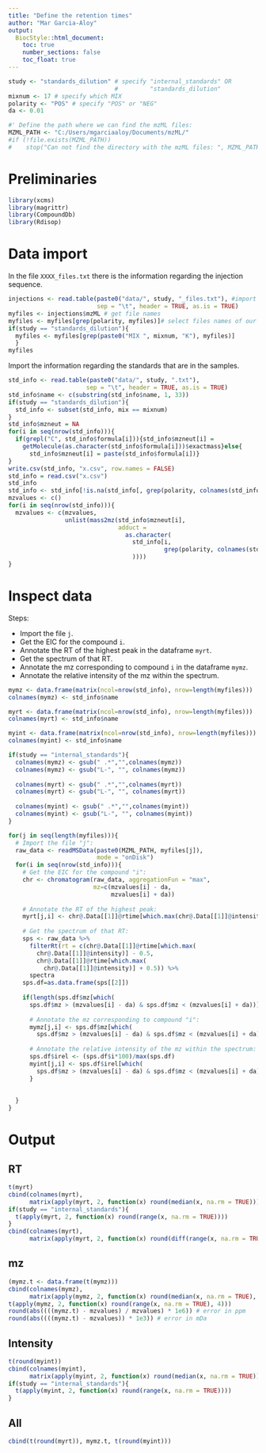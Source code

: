 ```yaml
---
title: "Define the retention times"
author: "Mar Garcia-Aloy"
output: 
  BiocStyle::html_document:
    toc: true
    number_sections: false
    toc_float: true
---
```


```r
study <- "standards_dilution" # specify "internal_standards" OR 
                              #         "standards_dilution"
mixnum <- 17 # specify which MIX
polarity <- "POS" # specify "POS" or "NEG"
da <- 0.01

#' Define the path where we can find the mzML files:
MZML_PATH <- "C:/Users/mgarciaaloy/Documents/mzML/"
#if (!file.exists(MZML_PATH))
#    stop("Can not find the directory with the mzML files: ", MZML_PATH)
```

# Preliminaries 
```r
library(xcms)
library(magrittr)
library(CompoundDb)
library(Rdisop)
```

# Data import
In the file `XXXX_files.txt` there is the information regarding 
the injection sequence.
```r
injections <- read.table(paste0("data/", study, "_files.txt"), #import the file
                         sep = "\t", header = TRUE, as.is = TRUE)
myfiles <- injections$mzML # get file names
myfiles <- myfiles[grep(polarity, myfiles)]# select files names of our polarity
if(study == "standards_dilution"){
  myfiles <- myfiles[grep(paste0("MIX ", mixnum, "K"), myfiles)]
  }
myfiles
```

Import the information regarding the standards that are in the samples.  
```r
std_info <- read.table(paste0("data/", study, ".txt"),
                      sep = "\t", header = TRUE, as.is = TRUE)
std_info$name <- c(substring(std_info$name, 1, 33))
if(study == "standards_dilution"){
  std_info <- subset(std_info, mix == mixnum)
}
std_info$mzneut = NA
for(i in seq(nrow(std_info))){
  if(grepl("C", std_info$formula[i])){std_info$mzneut[i] = 
    getMolecule(as.character(std_info$formula[i]))$exactmass}else{
      std_info$mzneut[i] = paste(std_info$formula[i])}
}
write.csv(std_info, "x.csv", row.names = FALSE)
std_info = read.csv("x.csv")
std_info
std_info <- std_info[!is.na(std_info[, grep(polarity, colnames(std_info))]),]
mzvalues <- c()
for(i in seq(nrow(std_info))){
  mzvalues <- c(mzvalues, 
                unlist(mass2mz(std_info$mzneut[i], 
                               adduct = 
                                 as.character(
                                   std_info[i, 
                                            grep(polarity, colnames(std_info))]
                                   ))))
}
```

# Inspect data
Steps:  
  
* Import the file `j`.  
* Get the EIC for the compound `i`.  
* Annotate the RT of the highest peak in the dataframe `myrt`.  
* Get the spectrum of that RT.  
* Annotate the mz corresponding to compound `i` in the dataframe `mymz`.   
* Annotate the relative intensity of the mz within the spectrum.  

```r
mymz <- data.frame(matrix(ncol=nrow(std_info), nrow=length(myfiles)))
colnames(mymz) <- std_info$name

myrt <- data.frame(matrix(ncol=nrow(std_info), nrow=length(myfiles)))
colnames(myrt) <- std_info$name

myint <- data.frame(matrix(ncol=nrow(std_info), nrow=length(myfiles)))
colnames(myint) <- std_info$name

if(study == "internal_standards"){
  colnames(mymz) <- gsub(" .*","",colnames(mymz))
  colnames(mymz) <- gsub("L-", "", colnames(mymz))
  
  colnames(myrt) <- gsub(" .*","",colnames(myrt))
  colnames(myrt) <- gsub("L-", "", colnames(myrt))
  
  colnames(myint) <- gsub(" .*","",colnames(myint))
  colnames(myint) <- gsub("L-", "", colnames(myint))
}
```


```r
for(j in seq(length(myfiles))){
  # Import the file "j":
  raw_data <- readMSData(paste0(MZML_PATH, myfiles[j]), 
                         mode = "onDisk")
  for(i in seq(nrow(std_info))){
    # Get the EIC for the compound "i":
    chr <- chromatogram(raw_data, aggregationFun = "max",
                        mz=c(mzvalues[i] - da,
                             mzvalues[i] + da))
    
    # Annotate the RT of the highest peak:
    myrt[j,i] <- chr@.Data[[1]]@rtime[which.max(chr@.Data[[1]]@intensity)]
    
    # Get the spectrum of that RT:
    sps <- raw_data %>%
      filterRt(rt = c(chr@.Data[[1]]@rtime[which.max(
        chr@.Data[[1]]@intensity)] - 0.5,
        chr@.Data[[1]]@rtime[which.max(
          chr@.Data[[1]]@intensity)] + 0.5)) %>%
      spectra 
    sps.df=as.data.frame(sps[[2]])
    
    if(length(sps.df$mz[which(
      sps.df$mz > (mzvalues[i] - da) & sps.df$mz < (mzvalues[i] + da))]) > 0){
      
      # Annotate the mz corresponding to compound "i":
      mymz[j,i] <- sps.df$mz[which(
        sps.df$mz > (mzvalues[i] - da) & sps.df$mz < (mzvalues[i] + da))]
      
      # Annotate the relative intensity of the mz within the spectrum:
      sps.df$irel <- (sps.df$i*100)/max(sps.df)
      myint[j,i] <- sps.df$irel[which(
        sps.df$mz > (mzvalues[i] - da) & sps.df$mz < (mzvalues[i] + da))]
      }
    
    
  }
}
```

# Output
## RT
```r
t(myrt)
cbind(colnames(myrt), 
      matrix(apply(myrt, 2, function(x) round(median(x, na.rm = TRUE)))))
if(study == "internal_standards"){
  t(apply(myrt, 2, function(x) round(range(x, na.rm = TRUE))))
}
cbind(colnames(myrt), 
      matrix(apply(myrt, 2, function(x) round(diff(range(x, na.rm = TRUE))))))
```

## mz
```r
(mymz.t <- data.frame(t(mymz)))
cbind(colnames(mymz), 
      matrix(apply(mymz, 2, function(x) round(median(x, na.rm = TRUE), 5))))
t(apply(mymz, 2, function(x) round(range(x, na.rm = TRUE), 4)))
round(abs((((mymz.t) - mzvalues) / mzvalues) * 1e6)) # error in ppm
round(abs((((mymz.t) - mzvalues)) * 1e3)) # error in mDa
```

## Intensity
```r
t(round(myint))
cbind(colnames(myint), 
      matrix(apply(myint, 2, function(x) round(median(x, na.rm = TRUE)))))
if(study == "internal_standards"){
  t(apply(myint, 2, function(x) round(range(x, na.rm = TRUE))))
}
```

## All
```r
cbind(t(round(myrt)), mymz.t, t(round(myint)))
```


